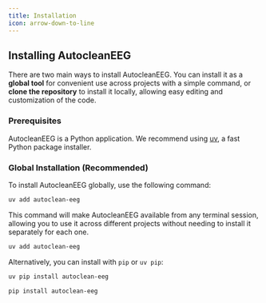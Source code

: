 ```yaml
---
title: Installation
icon: arrow-down-to-line
---
```


## Installing AutocleanEEG

There are two main ways to install AutocleanEEG. You can install it as a **global tool** for convenient use across projects with a simple command, or **clone the repository** to install it locally, allowing easy editing and customization of the code.

### Prerequisites

AutocleanEEG is a Python application. We recommend using [uv](https://docs.astral.sh/uv/), a fast Python package installer.

### Global Installation (Recommended)

To install AutocleanEEG globally, use the following command:

```bash
uv add autoclean-eeg
```

This command will make AutocleanEEG available from any terminal session, allowing you to use it across different projects without needing to install it separately for each one.

```bash
uv add autoclean-eeg
```

Alternatively, you can install with `pip` or `uv pip`:

```bash
uv pip install autoclean-eeg
```

```bash
pip install autoclean-eeg
```
